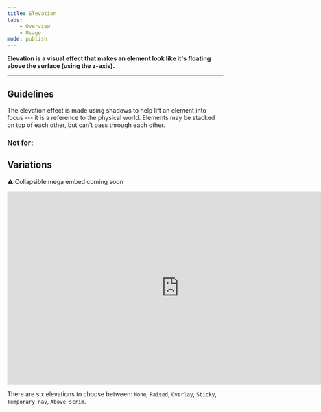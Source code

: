 ---
title: Elevation
tabs:
    - Overview
    - Usage
mode: publish
---


**Elevation is a visual effect that makes an element look like it's floating above the surface (using the z-axis).**
<!--One to two sentences as an introduction to the component-->

***

## Guidelines
<!--List how to use it, sizes, widths, grid interactions, color allowances -->

The elevation effect is made using shadows to help lift an element into focus --- it is a reference to the physical world. Elements may be stacked on top of each other, but can’t pass through each other.


### Not for: 
<!--Bullet point list if needed -->


## Variations 


<!--One ### heading per frame in Figma, explaining each component in that frame. One 'content' section per variation if needed -->

:warning: Collapsible mega embed coming soon
<iframe style="border: none;" width="800" height="450" src="https://www.figma.com/embed?embed_host=share&url=https%3A%2F%2Fwww.figma.com%2Ffile%2F0TbIXrrObWj80Cf7KucKYFL0%2FDesign-Tokens%3Fnode-id%3D2%253A6" allowfullscreen></iframe>

There are six elevations to choose between: `None`, `Raised`, `Overlay`, `Sticky`, `Temporary nav`, `Above scrim`. 
